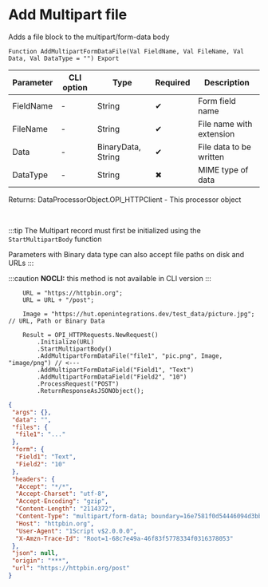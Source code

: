 ﻿---
sidebar_position: 6
description: Add Multipart file  and other functions to work with HTTP-client in the Open Integration Package, a free open-source integration library for 1C:Enterprise 8, OneScript and CLI
keywords: [1C, 1С, 1С:Enterprise, 1С:Enterprise 8.3, API, Integration, Services, Exchange, OneScript, CLI, HTTP-client]
---


# Add Multipart file 
 Adds a file block to the multipart/form-data body



`Function AddMultipartFormDataFile(Val FieldName, Val FileName, Val Data, Val DataType = "") Export`

  | Parameter | CLI option | Type | Required | Description |
  |-|-|-|-|-|
  | FieldName | - | String | &#x2714; | Form field name |
  | FileName | - | String | &#x2714; | File name with extension |
  | Data | - | BinaryData, String | &#x2714; | File data to be written |
  | DataType | - | String | &#x2716; | MIME type of data |

  
  Returns:  DataProcessorObject.OPI_HTTPClient - This processor object

<br/>

:::tip
The Multipart record must first be initialized using the `StartMultipartBody` function

Parameters with Binary data type can also accept file paths on disk and URLs
:::

:::caution
**NOCLI:** this method is not available in CLI version
:::
<br/>



```bsl title="1C:Enterprise/OneScript code example"
    URL = "https://httpbin.org";
    URL = URL + "/post";

    Image = "https://hut.openintegrations.dev/test_data/picture.jpg"; // URL, Path or Binary Data

    Result = OPI_HTTPRequests.NewRequest()
        .Initialize(URL)
        .StartMultipartBody()
        .AddMultipartFormDataFile("file1", "pic.png", Image, "image/png") // <---
        .AddMultipartFormDataField("Field1", "Text")
        .AddMultipartFormDataField("Field2", "10")
        .ProcessRequest("POST")
        .ReturnResponseAsJSONObject();
```
 



```json title="Result"
{
 "args": {},
 "data": "",
 "files": {
  "file1": "..."
 },
 "form": {
  "Field1": "Text",
  "Field2": "10"
 },
 "headers": {
  "Accept": "*/*",
  "Accept-Charset": "utf-8",
  "Accept-Encoding": "gzip",
  "Content-Length": "2114372",
  "Content-Type": "multipart/form-data; boundary=16e7581f0d54446094d3bb5d82235dee",
  "Host": "httpbin.org",
  "User-Agent": "1Script v$2.0.0.0",
  "X-Amzn-Trace-Id": "Root=1-68c7e49a-46f83f5778334f0316378053"
 },
 "json": null,
 "origin": "***",
 "url": "https://httpbin.org/post"
}
```
